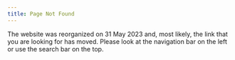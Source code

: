 ```yaml
---
title: Page Not Found
---
```


The website was reorganized on 31 May 2023 and, most likely, the link that you are looking for has moved. Please look at the navigation bar on the left or use the search bar on the top.

